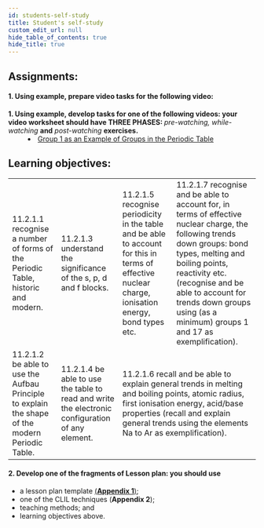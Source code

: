 ```yaml
---
id: students-self-study
title: Student's self-study
custom_edit_url: null
hide_table_of_contents: true
hide_title: true
---
```


## Assignments:

#### 1. Using example, prepare video tasks for the following video:

<dl>
  <dt>
    <strong>
      1. Using example, develop tasks for one of the following videos: your
      video worksheet should have THREE PHASES:
    </strong>
    <em> pre-watching, while-watching</em> <strong>and</strong> <em>
      post-watching
    </em> <strong>exercises.</strong>
  </dt>
  <dd>
    <li>
      <a href='https://youtu.be/87eG6WimRSw'>
        Group 1 as an Example of Groups in the Periodic Table
      </a>
    </li>
  </dd>
</dl>

## Learning objectives:

<table>
  <tr>
    <td>
      11.2.1.1 recognise a number of forms of the Periodic Table, historic and
      modern.
    </td>
    <td>11.2.1.3 understand the significance of the s, p, d and f blocks.</td>
    <td>
      11.2.1.5 recognise periodicity in the table and be able to account for
      this in terms of effective nuclear charge, ionisation energy, bond types
      etc.
    </td>
    <td>
      11.2.1.7 recognise and be able to account for, in terms of effective
      nuclear charge, the following trends down groups: bond types, melting and
      boiling points, reactivity etc. (recognise and be able to account for
      trends down groups using (as a minimum) groups 1 and 17 as
      exemplification).
    </td>
  </tr>
  <tr>
    <td>
      11.2.1.2 be able to use the Aufbau Principle to explain the shape of the
      modern Periodic Table.
    </td>
    <td>
      11.2.1.4 be able to use the table to read and write the electronic
      configuration of any element.
    </td>
    <td colspan='2'>
      11.2.1.6 recall and be able to explain general trends in melting and
      boiling points, atomic radius, first ionisation energy, acid/base
      properties (recall and explain general trends using the elements Na to Ar
      as exemplification).
    </td>
  </tr>
</table>

#### 2. Develop one of the fragments of Lesson plan: you should use

- a lesson plan template [(**Appendix 1**)](appendix/appendix-1.mdx);
- one of the CLIL techniques (**Appendix 2**);
- teaching methods; and
- learning objectives above.

